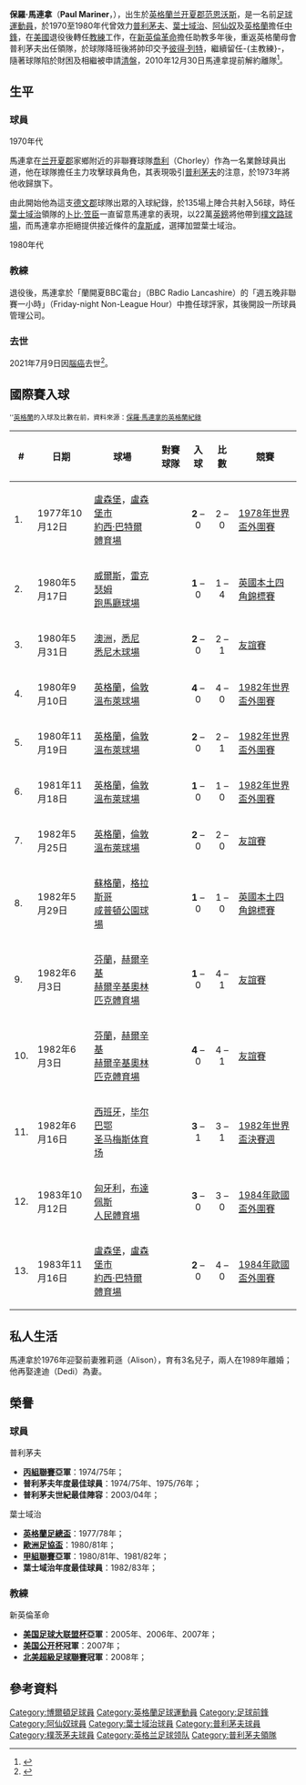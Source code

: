 {{noteta|G1=足球
|T=zh-hans:保罗·马里纳; zh-hk:保羅·馬連拿;
|1=zh-hans:保罗·马里纳; zh-hk:保羅·馬連拿;
|2=zh-hans:马里纳; zh-hk:馬連拿;
|3=zh-hans:普利茅斯; zh-hk:普利茅夫;
|4=zh-hans:伊普斯维奇; zh-hk:葉士域治;
|5=zh-hans:朴茨茅斯; zh-hk:樸茨茅夫;
}}
{{Football manager infobox
| playername          = 保羅·馬連拿<br />''Paul Mariner''
| image               = Paul Mariner cropped.jpg
| fullname            = Paul Mariner
| height              =  
| dateofbirth         = {{birth date|1953|5|22|df=y}}
| cityofbirth         = [[兰开夏郡|兰开夏郡]][[Farnworth|范恩沃斯]]
| death_date = {{death date and age|2021|7|9|1953|5|22|df=y}}
| countryofbirth      = [[英格蘭|英格蘭]] 
| position            = [[前鋒_(足球)|前鋒]]
| currentclub         = --
| youthyears          = 1971–73  
| youthclubs          = [[Chorley_F.C.|喬利]]
| years               = 1973–76  <br /> 1976–84 <br /> 1984–86 <br /> 1986–88 <br /> 1989–92 <br /> 1990–91 <br /> 1992–93 
| clubs               = [[普利茅斯足球俱乐部|普利茅夫]] <br /> [[伊普斯维奇城足球俱乐部|葉士域治]] <br /> [[阿森纳足球俱乐部|阿仙奴]] <br /> [[朴茨茅斯足球俱乐部|樸茨茅夫]] <br /> [[Albany_Capitals|奥尔巴尼]] <br /> [[Naxxar_Lions|Naxxar Lions]] <br /> [[San_Francisco_Bay_Blackhawks|三藩市灣]] <br />'''總計'''
| caps(goals)         = 135 {{0}}(56) <br /> 260 {{0}}(96) <br /> {{0}}60 {{0}}(14) <br /> {{0}}56 {{0|00}}(9) <br /> {{0}}25 {{0|00}}(3) <br /> {{0}}15 {{0|00}}(3) <br /> {{0}}10 {{0|00}}(0) <br /> '''561 (181)'''   
| nationalyears       = 1977–85  
| nationalteam       = [[英格蘭足球代表隊|英格蘭]]
| nationalcaps(goals) = {{0}}35 {{0}}(13)
| manageryears        = 1989–92 <br />  1992–93 <br /> 2003 <br /> 2004–09 <br /> 2009–10
| managerclubs        = [[Albany_Capitals|奥尔巴尼]]〈助教〉 <br /> [[San_Francisco_Bay_Blackhawks|三藩市灣]]〈助教〉 <br /> [[哈佛大学|哈佛大学]]〈助教〉 <br /> [[新英倫革命|新英倫革命]]〈助教〉<br /> [[普利茅斯足球俱乐部|普利茅夫]]
}}
'''保羅·馬連拿'''（'''Paul Mariner'''，{{bd|1953年|5月22日|2021年|7月9日|catIdx=Mariner}}），出生於[[英格蘭|英格蘭]][[兰开夏郡|兰开夏郡]][[范恩沃斯|范恩沃斯]]，是一名前[[英式足球|足球]][[運動員|運動員]]，於1970至1980年代曾效力[[普利茅斯足球俱乐部|普利茅夫]]、[[伊普斯维奇城足球俱乐部|葉士域治]]、[[阿森纳足球俱乐部|阿仙奴]]及[[英格蘭足球代表隊|英格蘭]]擔任[[前鋒_(足球)|中鋒]]，在[[美國|美國]]退役後轉任[[教練|教練]]工作，在[[新英倫革命|新英倫革命]]擔任助教多年後，重返英格蘭母會普利茅夫出任領隊，於球隊降班後將帥印交予[[彼得·列特|彼得·列特]]，繼續留任-{主教練}-，隨著球隊陷於財困及相繼被申請[[清盤|清盤]]，2010年12月30日馬連拿提前解約離隊<ref>{{cite news |language=en |url=http://news.bbc.co.uk/sport2/hi/football/teams/p/plymouth_argyle/9328665.stm |title=Paul Mariner leaves cash-strapped Plymouth Argyle |publisher=''[[BBC_Sport|BBC Sport]]'' |date=2010-12-30 |accessdate=2011-01-01 |archive-date=2020-04-15 |archive-url=https://web.archive.org/web/20200415142603/http://news.bbc.co.uk/sport2/hi/football/teams/p/plymouth_argyle/9328665.stm |dead-url=no }}</ref>。

==生平==
===球員===
;1970年代
馬連拿在[[兰开夏郡|兰开夏郡]]家鄉附近的非聯賽球隊[[Chorley_F.C.|喬利]]（Chorley）作為一名業餘球員出道，他在球隊擔任主力攻擊球員角色，其表現吸引[[普利茅斯足球俱乐部|普利茅夫]]的注意，於1973年將他收歸旗下。

由此開始他為這支[[德文郡|德文郡]]球隊出眾的入球紀錄，於135場上陣合共射入56球，時任[[伊普斯维奇城足球俱乐部|葉士域治]]領隊的[[卜比·笠臣|卜比·笠臣]]一直留意馬連拿的表現，以22萬[[英鎊|英鎊]]將他帶到[[樸文路球場|樸文路球場]]，而馬連拿亦拒絕提供接近條件的[[西汉姆联足球俱乐部|韋斯咸]]，選擇加盟葉士域治。

;1980年代

===教練===
退役後，馬連拿於「蘭開夏BBC電台」（BBC Radio Lancashire）的「週五晚非聯賽一小時」（Friday-night Non-League Hour）中擔任球評家，其後開設一所球員管理公司。

===去世===
2021年7月9日因[[腦癌|腦癌]]去世<ref>{{Cite web|date=10 July 2021|title=Paul Mariner dies aged 68|url=https://www.skysports.com/football/news/11095/12352769/paul-mariner-former-england-international-dies-aged-68|url-status=no|access-date=10 July 2021|website=Sky Sports|archive-date=2021-07-10|archive-url=https://web.archive.org/web/20210710130751/https://www.skysports.com/football/news/11095/12352769/paul-mariner-former-england-international-dies-aged-68}}</ref>。
==國際賽入球==
<small>''[[英格蘭足球代表隊|英格蘭]]的入球及比數在前，資料來源：[https://web.archive.org/web/20070310143238/http://www.englandfanzine.co.uk/teams/results_players.asp 保羅·馬連拿的英格蘭紀錄]</small>

{| border="2" cellpadding="4" cellspacing="0" style="margin: 1em 1em 1em 0; background: #f9f9f9; border: 1px #aaa solid; border-collapse: collapse; font-size: 95%;"
|- bgcolor="#CCCCCC" align="center"
!#
!日期
!球場
!對賽球隊
!入球
!比數
!競賽
|-
|1.
|1977年10月12日
|[[盧森堡|盧森堡]]，[[盧森堡市|盧森堡市]]<br />[[Stade_Josy_Barthel|約西·巴特爾體育場]]
|{{fb|LUX}}
|<center>'''2''' – 0
|<center>2 – 0
|[[1978年世界盃足球賽|1978年世界盃外圍賽]]
|-
|2.
|1980年5月17日
|[[威爾斯|威爾斯]]，[[雷克瑟姆|雷克瑟姆]]<br />[[Racecourse_Ground|跑馬廳球場]] 
|{{fb|WAL}}
|<center>'''1''' – 0
|<center>1 – 4
|[[英國本土四角錦標賽|英國本土四角錦標賽]]
|-
|3.
|1980年5月31日
|[[澳洲|澳洲]]，[[悉尼|悉尼]]<br />[[Sydney_Cricket_Ground|悉尼木球場]] 
|{{fb|AUS}}
|<center>'''2''' – 0
|<center>2 – 1
|[[友誼賽|友誼賽]]
|-
|4.
|1980年9月10日
|[[英格蘭|英格蘭]]，[[倫敦|倫敦]]<br />[[溫布萊球場|溫布萊球場]]
|{{fb|NOR}}
|<center>'''4''' – 0
|<center>4 – 0
|[[1982年世界盃足球賽|1982年世界盃外圍賽]]
|-
|5.
|1980年11月19日
|[[英格蘭|英格蘭]]，[[倫敦|倫敦]]<br />[[溫布萊球場|溫布萊球場]]
|{{fb|SUI}}
|<center>'''2''' – 0
|<center>2 – 1
|[[1982年世界盃足球賽|1982年世界盃外圍賽]]
|-
|6.
|1981年11月18日
|[[英格蘭|英格蘭]]，[[倫敦|倫敦]]<br />[[溫布萊球場|溫布萊球場]]
|{{fb|HUN}}
|<center>'''1''' – 0
|<center>1 – 0
|[[1982年世界盃足球賽|1982年世界盃外圍賽]]
|-
|7.
|1982年5月25日
|[[英格蘭|英格蘭]]，[[倫敦|倫敦]]<br />[[溫布萊球場|溫布萊球場]]
|{{fb|NED}}
|<center>'''2''' – 0
|<center>2 – 0
|[[友誼賽|友誼賽]]
|-
|8.
|1982年5月29日
|[[蘇格蘭|蘇格蘭]]，[[格拉斯哥|格拉斯哥]]<br />[[咸普頓公園球場|咸普頓公園球場]]
|{{fb|SCO}}
|<center>'''1''' – 0
|<center>1 – 0
|[[英國本土四角錦標賽|英國本土四角錦標賽]]
|-
|9.
|1982年6月3日
|[[芬蘭|芬蘭]]，[[赫爾辛基|赫爾辛基]]<br />[[赫爾辛基奧林匹克體育場|赫爾辛基奧林匹克體育場]]
|{{fb|FIN}}
|<center>'''1''' – 0
|<center>4 – 1
|[[友誼賽|友誼賽]]
|-
|10.
|1982年6月3日
|[[芬蘭|芬蘭]]，[[赫爾辛基|赫爾辛基]]<br />[[赫爾辛基奧林匹克體育場|赫爾辛基奧林匹克體育場]]
|{{fb|FIN}}
|<center>'''4''' – 0
|<center>4 – 1
|[[友誼賽|友誼賽]]
|-
|11.
|1982年6月16日
|[[西班牙|西班牙]]，[[毕尔巴鄂|毕尔巴鄂]]<br />[[圣马梅斯体育场|圣马梅斯体育场]] 
|{{fb|FRA}}
|<center>'''3''' – 1
|<center> 3 – 1
|[[1982年世界盃足球賽|1982年世界盃決賽週]]
|-
|12.
|1983年10月12日
|[[匈牙利|匈牙利]]，[[布達佩斯|布達佩斯]]<br />[[普斯卡什球場|人民體育場]]
|{{fb|HUN}}
|<center>'''3''' – 0
|<center> 3 – 0
|[[1984年欧洲足球锦标赛|1984年歐國盃外圍賽]]
|-
|13.
|1983年11月16日
|[[盧森堡|盧森堡]]，[[盧森堡市|盧森堡市]]<br />[[Stade_Josy_Barthel|約西·巴特爾體育場]]
|{{fb|LUX}}
|<center>'''2''' – 0
|<center> 4 – 0
|[[1984年欧洲足球锦标赛|1984年歐國盃外圍賽]]
|}

==私人生活==
馬連拿於1976年迎娶前妻雅莉遜（Alison），育有3名兒子，兩人在1989年離婚；他再娶達迪（Dedi）為妻。

==榮譽==
===球員===
;普利茅夫
*'''[[英格蘭足球聯賽|丙組聯賽]]亞軍'''：1974/75年；
*'''普利茅夫年度最佳球員'''：1974/75年、1975/76年；
*'''普利茅夫世紀最佳陣容'''：2003/04年；
;葉士域治
*'''[[英格蘭足總盃|英格蘭足總盃]]'''：1977/78年；
*'''[[歐洲足協盃|歐洲足協盃]]'''：1980/81年；
*'''[[英格蘭足球聯賽|甲組聯賽]]亞軍'''：1980/81年、1981/82年；
*'''葉士域治年度最佳球員'''：1982/83年；

===教練===
;新英倫革命
*'''[[美国足球大联盟杯|美国足球大联盟杯]]亞軍'''：2005年、2006年、2007年；
*'''[[拉马尔·亨特美国公开杯|美国公开杯]]冠軍'''：2007年；
*'''[[North_American_SuperLiga|北美超級足球聯賽]]冠軍'''：2008年；

==參考資料==
{{reflist}}

{{普利茅夫領隊}}

{{DEFAULTSORT:Mariner, Paul}}
[[Category:博爾頓足球員|Category:博爾頓足球員]]
[[Category:英格蘭足球運動員|Category:英格蘭足球運動員]]
[[Category:足球前鋒|Category:足球前鋒]]
[[Category:阿仙奴球員|Category:阿仙奴球員]]
[[Category:葉士域治球員|Category:葉士域治球員]]
[[Category:普利茅夫球員|Category:普利茅夫球員]]
[[Category:樸茨茅夫球員|Category:樸茨茅夫球員]]
[[Category:英格兰足球领队|Category:英格兰足球领队]]
[[Category:普利茅夫領隊|Category:普利茅夫領隊]]